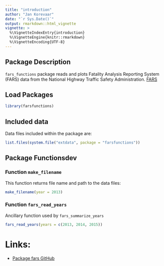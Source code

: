 ```yaml
---
title: "introduction"
author: "Jan Korevaar"
date: "`r Sys.Date()`"
output: rmarkdown::html_vignette
vignette: >
  %\VignetteIndexEntry{introduction}
  %\VignetteEngine{knitr::rmarkdown}
  %\VignetteEncoding{UTF-8}
---
```


## Package Description

`fars_functions` package reads and plots Fatality Analysis Reporting System (FARS) data 
from the National Highway Traffic Safety Administration. [FARS](https://en.wikipedia.org/wiki/Fatality_Analysis_Reporting_System)


## Load Packages

```r
library(farsfunctions)
```


## Included data

Data files included within the package are:

```r
list.files(system.file("extdata", package = "farsfunctions"))
```


## Package Functionsdev

### Function `make_filename`

This function returns file name and path to the data files:

```r
make_filename(year = 2013)
```

### Function `fars_read_years`

Ancillary function used by `fars_summarize_years`

```r
fars_read_years(years = c(2013, 2014, 2015))
```

# Links:
* [Package fars GitHub](https://github.com/jkorevaar/farsdata)
